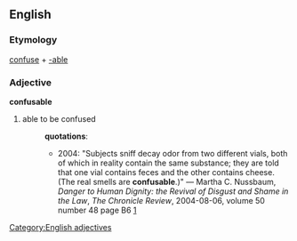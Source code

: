 == English ==
=== Etymology ===
[[confuse]] + [[-able]]
=== Adjective ===
[[Category:English adjectives]]
'''confusable''' 
# able to be confused
#:'''quotations''':
#:*2004: "Subjects sniff decay odor from two different vials, both of which in reality contain the same substance; they are told that one vial contains feces and the other contains cheese. (The real smells are '''confusable'''.)" &mdash; Martha C. Nussbaum, ''Danger to Human Dignity: the Revival of Disgust and Shame in the Law'', ''The Chronicle Review'', 2004-08-06, volume 50 number 48 page B6 [http://www.mega.nu./ampp/freespeech.html]